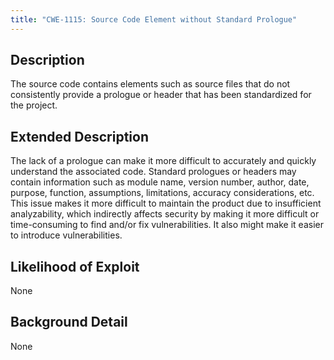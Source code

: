 ```yaml
---
title: "CWE-1115: Source Code Element without Standard Prologue"
---
```


## Description
The source code contains elements such as source files 
					that do not consistently provide a prologue or header that has been
					standardized for the project.

## Extended Description
The lack of a prologue can make it more difficult to accurately and quickly understand the associated code. Standard prologues or headers may contain information such as module name, version number, author, date, purpose, function, assumptions, limitations, accuracy considerations, etc.
This issue makes it more difficult to maintain the product due to insufficient analyzability, which indirectly affects security by making it more difficult or time-consuming to find and/or fix vulnerabilities.  It also might make it easier to introduce vulnerabilities.

## Likelihood of Exploit
None

## Background Detail
None
        